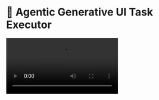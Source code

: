 # 🚀 Agentic Generative UI Task Executor

<Video src="https://screen-studio-shareable-links.67aa83ffa7fb557cd114a7156fca4e73.r2.cloudflarestorage.com/V2zfIWNf-video.mp4?X-Amz[…]aders=host&x-id=GetObject" />

## What This Demo Shows

This demo showcases CopilotKit's **agentic generative UI** capabilities:
1. **Real-time Status Updates**: The Copilot provides live feedback as it works through complex tasks
2. **Long-running Task Execution**: See how agents can handle extended processes with continuous feedback
3. **Dynamic UI Generation**: The interface updates in real-time to reflect the agent's progress

## How to Interact

Simply ask your Copilot to perform any moderately complex task:
- "Make me a sandwich"
- "Plan a vacation to Japan"
- "Create a weekly workout routine"

The Copilot will break down the task into steps and begin "executing" them, providing real-time status updates as it progresses.

## ✨ Agentic Generative UI in Action

**What's happening technically:**
- The agent analyzes your request and creates a detailed execution plan
- Each step is processed sequentially with realistic timing
- Status updates are streamed to the frontend using CopilotKit's streaming capabilities
- The UI dynamically renders these updates without page refreshes
- The entire flow is managed by the agent, requiring no manual intervention

**What you'll see in this demo:**
- The Copilot breaks your task into logical steps
- A status indicator shows the current progress
- Each step is highlighted as it's being executed
- Detailed status messages explain what's happening at each moment
- Upon completion, you receive a summary of the task execution

This pattern of providing real-time progress for long-running tasks is perfect for scenarios where users benefit from transparency into complex processes - from data analysis to content creation, system configurations, or multi-stage workflows! 